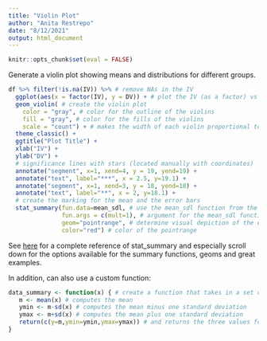 ---
title: "Violin Plot"
author: "Anita Restrepo"
date: "8/12/2021"
output: html_document
---
```{r include = FALSE}
knitr::opts_chunk$set(eval = FALSE)
```

Generate a violin plot showing means and distributions for different groups.  
  
```{r}
df %>% filter(!is.na(IV)) %>% # remove NAs in the IV
  ggplot(aes(x = factor(IV), y = DV)) + # plot the IV (as a factor) vs the DV
  geom_violin( # create the violin plot
    color = "gray", # color for the outline of the violins
    fill = "gray", # color for the fills of the violins
    scale = "count") + # makes the width of each violin proportional to the sample size of that group
  theme_classic() +
  ggtitle("Plot Title") +
  xlab("IV") + 
  ylab("DV") +
  # significance lines with stars (located manually with coordinates)
  annotate("segment", x=1, xend=4, y = 19, yend=19) +
  annotate("text", label="***", x = 2.5, y=19.1) +
  annotate("segment", x=1, xend=3, y = 18, yend=18) +
  annotate("text", label="**", x = 2, y=18.1) +
  # create the marking for the mean and the error bars
  stat_summary(fun.data=mean_sdl, # use the mean_sdl function from the Hmisc package
               fun.args = c(mult=1), # argument for the mean_sdl function that specifies the number of SDs to calculate
               geom="pointrange", # determine visual depiction of the error bars (here a dot for the mean with plain lines for the error bars)
               color="red") # color of the pointrange
```
  
See [here](https://ggplot2.tidyverse.org/reference/stat_summary.html) for a complete reference of stat_summary and especially scroll down for the options available for the summary functions, geoms and great examples. 
  
In addition, can also use a custom function:  
```{r}
data_summary <- function(x) { # create a function that takes in a set of values
   m <- mean(x) # computes the mean
   ymin <- m-sd(x) # computes the mean minus one standard deviation
   ymax <- m+sd(x) # computes the mean plus one standard deviation
   return(c(y=m,ymin=ymin,ymax=ymax)) # and returns the three values for plotting the error bars and point for the mean
}
```

